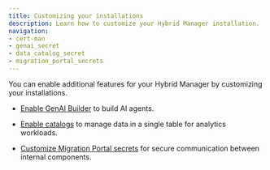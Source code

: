 ```yaml
---
title: Customizing your installations
description: Learn how to customize your Hybrid Manager installation.
navigation: 
- cert-man
- genai_secret
- data_catalog_secret
- migration_portal_secrets
---
```


You can enable additional features for your Hybrid Manager by customizing your installations.

- [Enable GenAI Builder](genai_secret) to build AI agents.

- [Enable catalogs](data_catalog_secret) to manage data in a single table for analytics workloads.

- [Customize Migration Portal secrets](migration_portal_secrets) for secure communication between internal components.
